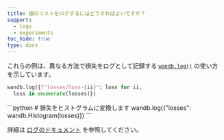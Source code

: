 ```yaml
---
title: 値のリストをログするにはどうすればよいですか？
support:
  - logs
  - experiments
toc_hide: true
type: docs
---
```

これらの例は、異なる方法で損失をログとして記録する [`wandb.log()`](/ja/models/ref/python/log/) の使い方を示しています。
<Tabs>
<Tab title="辞書を使う">
```python
wandb.log({f"losses/loss-{ii}": loss for ii, 
  loss in enumerate(losses)})
```
</Tab>
<Tab title="ヒストグラムとして">
```python
# 損失をヒストグラムに変換します
wandb.log({"losses": wandb.Histogram(losses)})  
```
</Tab>
</Tabs>

詳細は [ログのドキュメント](/ja/models/track/log/) を参照してください。